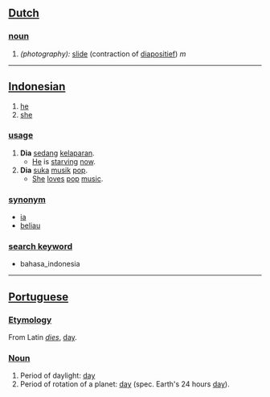 ==[[Dutch]]==

===[[noun]]===
# ''(photography):'' [[slide]] (contraction of [[diapositief]]) ''m''

----

== [[Indonesian]] ==

# [[he]]
# [[she]]

=== [[usage]] ===
# '''Dia''' [[sedang]] [[lapar|kelaparan]].
#* [[he|He]] is [[starve|starving]] [[now]].
# '''Dia''' [[suka]] [[musik]] [[pop]].
#* [[she|She]] [[love]]s [[pop]] [[music]].

=== [[synonym]] ===
* [[ia]]
* [[beliau]]

=== [[search keyword]] ===
* bahasa_indonesia

----

==[[Portuguese]]==
===[[Etymology]]===
From Latin ''[[dies]]'', [[day]].
===[[Noun]]===
#Period of daylight: [[day]]
#Period of rotation of a planet: [[day]] (spec. Earth's 24 hours [[day]]).